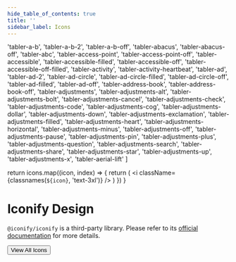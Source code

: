 ```yaml
---
hide_table_of_contents: true
title: ''
sidebar_label: Icons
---
```




<div className='template-bg-color' />

  'tabler-a-b',
  'tabler-a-b-2',
  'tabler-a-b-off',
  'tabler-abacus',
  'tabler-abacus-off',
  'tabler-abc',
  'tabler-access-point',
  'tabler-access-point-off',
  'tabler-accessible',
  'tabler-accessible-filled',
  'tabler-accessible-off',
  'tabler-accessible-off-filled',
  'tabler-activity',
  'tabler-activity-heartbeat',
  'tabler-ad',
  'tabler-ad-2',
  'tabler-ad-circle',
  'tabler-ad-circle-filled',
  'tabler-ad-circle-off',
  'tabler-ad-filled',
  'tabler-ad-off',
  'tabler-address-book',
  'tabler-address-book-off',
  'tabler-adjustments',
  'tabler-adjustments-alt',
  'tabler-adjustments-bolt',
  'tabler-adjustments-cancel',
  'tabler-adjustments-check',
  'tabler-adjustments-code',
  'tabler-adjustments-cog',
  'tabler-adjustments-dollar',
  'tabler-adjustments-down',
  'tabler-adjustments-exclamation',
  'tabler-adjustments-filled',
  'tabler-adjustments-heart',
  'tabler-adjustments-horizontal',
  'tabler-adjustments-minus',
  'tabler-adjustments-off',
  'tabler-adjustments-pause',
  'tabler-adjustments-pin',
  'tabler-adjustments-plus',
  'tabler-adjustments-question',
  'tabler-adjustments-search',
  'tabler-adjustments-share',
  'tabler-adjustments-star',
  'tabler-adjustments-up',
  'tabler-adjustments-x',
  'tabler-aerial-lift'
]

  return icons.map((icon, index) => {
    return (
      <Grid item key={index}>
        <Tooltip arrow title={icon} placement='top'>
          <Card>
            <CardContent className='flex'>
              <i className={classnames(`${icon}`, 'text-3xl')} />
            </CardContent>
          </Card>
        </Tooltip>
      </Grid>
    )
  })
}

<h1 className='!m-0'>Iconify Design</h1>

<code>@iconify/iconify</code> is a third-party library. Please refer to its [official documentation](https://iconify.design/) for more details.

<Grid container spacing={6}>
  <Grid item xs={12}>
    <Grid container spacing={6}>
      <RenderIcons />
    </Grid>
  </Grid>
  <Grid item xs={12} className='text-center'>
    <Button
      variant='contained'
      component={Link}
      href='https://icon-sets.iconify.design/tabler/'
      target='_blank'
      className='!text-white'
    >
      View All Icons
    </Button>
  </Grid>
</Grid>
